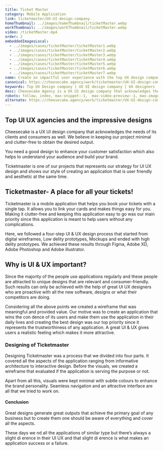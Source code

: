 ```yaml
---
title: Ticket Master
category: Mobile Application
link: ticketmaster/UX-UI-design-company
homeThumbnail: ../images/homeThumbnail/ticketMaster.webp
workThumbnail: ../images/workThumbnail/ticketMaster.webp
video: /ticketMaster.mp4
order: 2
embeddedImagesLocal:
  - ../images/cases/ticketMaster/ticketMaster1.webp
  - ../images/cases/ticketMaster/ticketMaster2.webp
  - ../images/cases/ticketMaster/ticketMaster3.webp
  - ../images/cases/ticketMaster/ticketMaster4.webp
  - ../images/cases/ticketMaster/ticketMaster5.webp
  - ../images/cases/ticketMaster/ticketMaster6.webp
  - ../images/cases/ticketMaster/ticketMaster7.webp
name: Create an impactful user experience with the top UX design company
canonical: https://cheesecake.agency/work/ticketmaster/UX-UI-design-company
keywords: Top UX Design company | UX UI design company | UX designers | UX design process
desc: Cheesecake Agency is a UX UI design company that acknowledges the needs of its clients and consumers as well with an easy UX design process."
robots: follow, index, max-snippet:-1,  max-video-preview:-1, max-image-preview:large
alternate: https://cheesecake.agency/work/ticketmaster/UX-UI-design-company
---
```



<section className="info-container">
  <div className="info-wrapper">
    <div className="case-text">
      <h1>Top UI UX agencies and the impressive designs</h1>
      <p>
        Cheesecake is a UX UI design company that acknowledges the needs of its
        clients and consumers as well. We believe in keeping our project minimal
        and clutter-free to obtain the desired output.
      </p>
      <p>
        You need a good design to enhance your customer satisfaction which also
        helps to understand your audience and build your brand.
      </p>
      <p>
        Ticketmaster is one of our projects that represents our strategy for UI
        UX design and shows our style of creating an application that is user
        friendly and aesthetic at the same time.
      </p>
    </div>
  </div>
</section>

<div>
  <GatsbyImage alt="" image={getImage(props.imgs[0])} />
</div>

<section className="info-container">
  <div className="info-wrapper">
    <div className="case-text">
      <h2>Ticketmaster- A place for all your tickets!</h2>
      <p>
        Ticketmaster is a mobile application that helps you book your tickets
        with a single tap. It allows you to link your cards and makes things
        easy for you. Making it clutter-free and keeping this application easy
        to go was our main priority since this application is meant to help
        users without any complications.
      </p>
    </div>
  </div>
</section>

<div>
  <GatsbyImage alt="" image={getImage(props.imgs[1])} />
  <GatsbyImage alt="" image={getImage(props.imgs[2])} />
</div>

<section className="info-container">
  <div className="info-wrapper">
    <div className="case-text">
      <p>
        Here, we followed a four-step UI & UX design process that started from
        digital wireframes, Low delity prototypes, Mockups and ended with high
        delity prototypes. We achieved these results through Figma, Adobe XD,
        Adobe Photoshop and Adobe illustrator.
      </p>
    </div>
  </div>
</section>

<div>
  <GatsbyImage alt="" image={getImage(props.imgs[3])} />
  <GatsbyImage alt="" image={getImage(props.imgs[4])} />
</div>

<section className="info-container">
  <div className="info-wrapper">
    <div className="case-text">
      <h2>Why is UI & UX important?</h2>
      <p>
        Since the majority of the people use applications regularly and these
        people are attracted to unique designs that are relevant and
        consumer-friendly. Such results can only be achieved with the help of
        great UI UX designers who are proactive with all the new software,
        designs or what their competitors are doing.
      </p>
      <p>
        Considering all the above points we created a wireframe that was
        meaningful and provided value. Our motive was to create an application
        that wins the con dence of its users and make them use the application
        in their daily lives and creating the best design was our top priority
        since it represents the trustworthiness of any application. A great UI &
        UX gives users a realistic feeling which makes it more attractive.
      </p>
    </div>
  </div>
</section>

<div>
  <GatsbyImage alt="" image={getImage(props.imgs[5])} />
</div>
<section className="info-container">
  <div className="info-wrapper">
    <div className="case-text">
      <h3>Designing of Ticketmaster</h3>
      <p>
        Designing Ticketmaster was a process that we divided into four parts. It
        covered all the aspects of the application ranging from informative
        architecture to interactive design. Before the visuals, we created a
        wireframe that evaluated if the application is serving the purpose or
        not.
      </p>
      <p>
        Apart from all this, visuals were kept minimal with subtle colours to
        enhance the brand personality. Seamless navigation and an attractive
        interface are all that we tried to work on.
      </p>
    </div>
  </div>
</section>

<div>
  <GatsbyImage alt="" image={getImage(props.imgs[6])} />
</div>
<section className="info-container">
  <div className="info-wrapper">
    <div className="case-text">
      <h4>Conclusion</h4>
      <p>
        Great designs generate great outputs that achieve the primary goal of
        any business but to create them one should be aware of everything and
        cover all the aspects.
      </p>
      <p>
        These days we nd all the applications of similar type but there’s always
        a slight di erence in their UI UX and that slight di erence is what
        makes an application success or a failure.
      </p>
    </div>
  </div>
</section>
